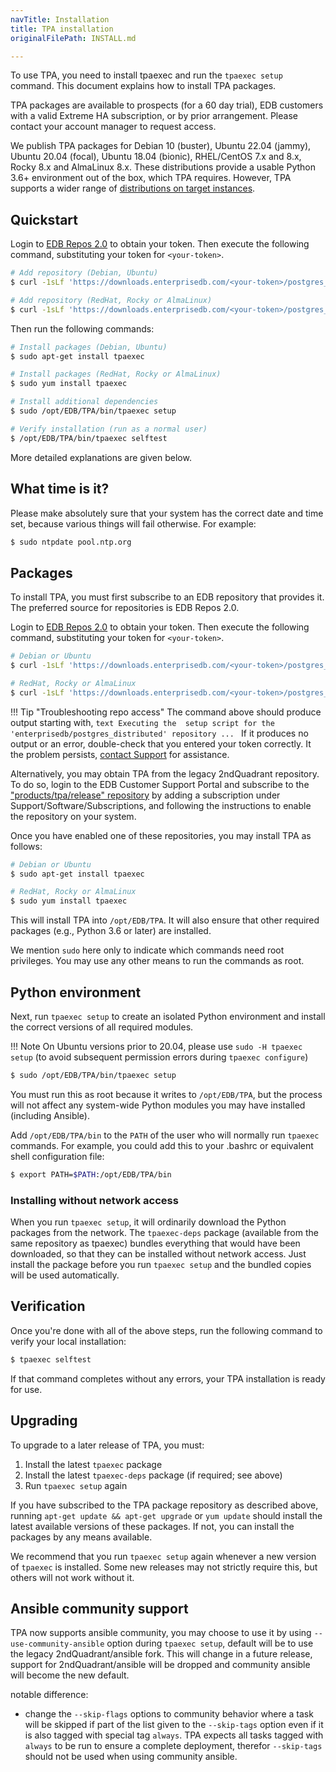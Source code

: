 ```yaml
---
navTitle: Installation
title: TPA installation
originalFilePath: INSTALL.md

---
```


To use TPA, you need to install tpaexec and run the `tpaexec setup`
command. This document explains how to install TPA packages.

TPA packages are available to prospects (for a 60 day trial), EDB
customers with a valid Extreme HA subscription, or by prior arrangement.
Please contact your account manager to request access.

We publish TPA packages for Debian 10 (buster), Ubuntu 22.04 (jammy), Ubuntu 20.04
(focal), Ubuntu 18.04 (bionic), RHEL/CentOS 7.x and 8.x, Rocky 8.x and AlmaLinux 8.x. These
distributions provide a usable Python 3.6+ environment out of the box,
which TPA requires. However, TPA supports a wider range of
[distributions on target instances](reference/distributions).

## Quickstart

Login to [EDB Repos 2.0](https://www.enterprisedb.com/repos-downloads)
to obtain your token. Then execute the following command, substituting
your token for `<your-token>`.

```bash
# Add repository (Debian, Ubuntu)
$ curl -1sLf 'https://downloads.enterprisedb.com/<your-token>/postgres_distributed/setup.deb.sh' | sudo -E bash

# Add repository (RedHat, Rocky or AlmaLinux)
$ curl -1sLf 'https://downloads.enterprisedb.com/<your-token>/postgres_distributed/setup.rpm.sh' | sudo -E bash
```

Then run the following commands:

```bash
# Install packages (Debian, Ubuntu)
$ sudo apt-get install tpaexec

# Install packages (RedHat, Rocky or AlmaLinux)
$ sudo yum install tpaexec

# Install additional dependencies
$ sudo /opt/EDB/TPA/bin/tpaexec setup

# Verify installation (run as a normal user)
$ /opt/EDB/TPA/bin/tpaexec selftest
```

More detailed explanations are given below.

## What time is it?

Please make absolutely sure that your system has the correct date and
time set, because various things will fail otherwise. For example:

```bash
$ sudo ntpdate pool.ntp.org
```

## Packages

To install TPA, you must first subscribe to an EDB repository that
provides it. The preferred source for repositories is EDB Repos 2.0.

Login to [EDB Repos 2.0](https://www.enterprisedb.com/repos-downloads)
to obtain your token. Then execute the following command, substituting
your token for `<your-token>`.

```bash
# Debian or Ubuntu
$ curl -1sLf 'https://downloads.enterprisedb.com/<your-token>/postgres_distributed/setup.deb.sh' | sudo -E bash

# RedHat, Rocky or AlmaLinux
$ curl -1sLf 'https://downloads.enterprisedb.com/<your-token>/postgres_distributed/setup.rpm.sh' | sudo -E bash
```

!!! Tip "Troubleshooting repo access"
    The command above should produce output starting with,
    ```text
    Executing the  setup script for the 'enterprisedb/postgres_distributed' repository ...
    ```
    If it produces no output or an error, double-check that you entered your token correctly. It the problem persists, [contact Support](https://support.enterprisedb.com) for assistance.

Alternatively, you may obtain TPA from the legacy 2ndQuadrant
repository. To do so, login to the EDB Customer Support Portal and
subscribe to the ["products/tpa/release" repository](https://techsupport.enterprisedb.com/software_subscriptions/add/products/tpa/)
by adding a subscription under Support/Software/Subscriptions,
and following the instructions to enable the repository on your system.

Once you have enabled one of these repositories, you may install TPA
as follows:

```bash
# Debian or Ubuntu
$ sudo apt-get install tpaexec

# RedHat, Rocky or AlmaLinux
$ sudo yum install tpaexec
```

This will install TPA into `/opt/EDB/TPA`. It will also
ensure that other required packages (e.g., Python 3.6 or later) are
installed.

We mention `sudo` here only to indicate which commands need root
privileges. You may use any other means to run the commands as root.

## Python environment

Next, run `tpaexec setup` to create an isolated Python environment and
install the correct versions of all required modules.

!!! Note
    On Ubuntu versions prior to 20.04, please use `sudo -H tpaexec setup`
    (to avoid subsequent permission errors during `tpaexec configure`)

```bash
$ sudo /opt/EDB/TPA/bin/tpaexec setup
```

You must run this as root because it writes to `/opt/EDB/TPA`,
but the process will not affect any system-wide Python modules you may
have installed (including Ansible).

Add `/opt/EDB/TPA/bin` to the `PATH` of the user who will
normally run `tpaexec` commands. For example, you could add this to
your .bashrc or equivalent shell configuration file:

```bash
$ export PATH=$PATH:/opt/EDB/TPA/bin
```

### Installing without network access

When you run `tpaexec setup`, it will ordinarily download the Python
packages from the network. The `tpaexec-deps` package (available from
the same repository as tpaexec) bundles everything that would have been
downloaded, so that they can be installed without network access. Just
install the package before you run `tpaexec setup` and the bundled
copies will be used automatically.

## Verification

Once you're done with all of the above steps, run the following command
to verify your local installation:

```bash
$ tpaexec selftest
```

If that command completes without any errors, your TPA installation
is ready for use.

## Upgrading

To upgrade to a later release of TPA, you must:

1.  Install the latest `tpaexec` package
2.  Install the latest `tpaexec-deps` package (if required; see above)
3.  Run `tpaexec setup` again

If you have subscribed to the TPA package repository as described
above, running `apt-get update && apt-get upgrade` or `yum update`
should install the latest available versions of these packages. If not,
you can install the packages by any means available.

We recommend that you run `tpaexec setup` again whenever a new version
of `tpaexec` is installed. Some new releases may not strictly require
this, but others will not work without it.

## Ansible community support

TPA now supports ansible community, you may choose to use it by
using `--use-community-ansible` option during `tpaexec setup`, default
will be to use the legacy 2ndQuadrant/ansible fork. This will change in
a future release, support for 2ndQuadrant/ansible will be dropped and
community ansible will become the new default.

notable difference:

-   change the `--skip-flags` options to community behavior where a
    task will be skipped if part of the list given to the `--skip-tags`
    option even if it is also tagged with special tag `always`.
    TPA expects all tasks tagged with `always` to be run to ensure
    a complete deployment, therefor `--skip-tags` should not be used when
    using community ansible.
